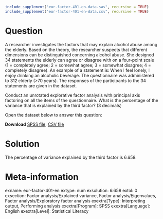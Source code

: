 ```r
include_supplement("eur-factor-401-en-data.sav", recursive = TRUE)
include_supplement("eur-factor-401-en-data.csv", recursive = TRUE)
```

Question
========
A researcher investigates the factors that may explain alcohol abuse among the elderly. Based on the theory, the researcher suspects that different dimensions can be distinguished concerning alcohol abuse. She designed 34 statements the elderly can agree or disagree with on a four-point scale (1 = completely agree; 2 = somewhat agree; 3 = somewhat disagree; 4 = completely disagree). An example of a statement is: When I feel lonely, I enjoy drinking an alcoholic beverage. The questionnaire was administered to 312 elderly (>70 years). The responses of the participants to the 34 statements are given in the dataset.

Conduct an unrotated explorative factor analysis with principal axis factoring on all the items of the questionnaire. What is the percentage of the variance that is explained by the third factor? (3 decimals)

Open the dataset below to answer this question:

**Download** [SPSS file](eur-factor-401-en-data.sav), [CSV file](eur-factor-401-en-data.csv)


Solution
========
The percentage of variance explained by the third factor is 6.658.


Meta-information
================
exname: eur-factor-401-en
extype: num
exsolution: 6.658
extol: 0
exsection: Factor analysis/Explained variance, Factor analysis/Eigenvalues, Factor analysis/Exploratory factor analysis
exextra[Type]: Interpreting output, Performing analysis
exextra[Program]: SPSS
exextra[Language]: English
exextra[Level]: Statistical Literacy

